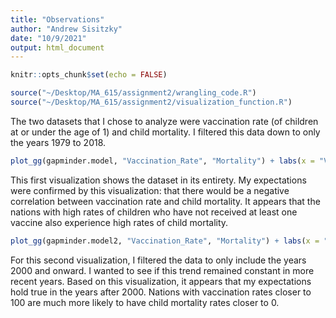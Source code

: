 ```yaml
---
title: "Observations"
author: "Andrew Sisitzky"
date: "10/9/2021"
output: html_document
---
```


```r
knitr::opts_chunk$set(echo = FALSE)
```

```r
source("~/Desktop/MA_615/assignment2/wrangling_code.R")
source("~/Desktop/MA_615/assignment2/visualization_function.R")
```

The two datasets that I chose to analyze were vaccination rate (of children at or under the age of 1) and child mortality. I filtered this data down to only the years 1979 to 2018.

```r
plot_gg(gapminder.model, "Vaccination_Rate", "Mortality") + labs(x = "Vaccination Rate", y = "Mortality")
```
This first visualization shows the dataset in its entirety. My expectations were confirmed by this visualization: that there would be a negative correlation between vaccination rate and child mortality. It appears that the nations with high rates of children who have not received at least one vaccine also experience high rates of child mortality.


```r
plot_gg(gapminder.model2, "Vaccination_Rate", "Mortality") + labs(x = "Vaccination Rate", y = "Mortality")

```

For this second visualization, I filtered the data to only include the years 2000 and onward. I wanted to see if this trend remained constant in more recent years. Based on this visualization, it appears that my expectations hold true in the years after 2000. Nations with vaccination rates closer to 100 are much more likely to have child mortality rates closer to 0.  






